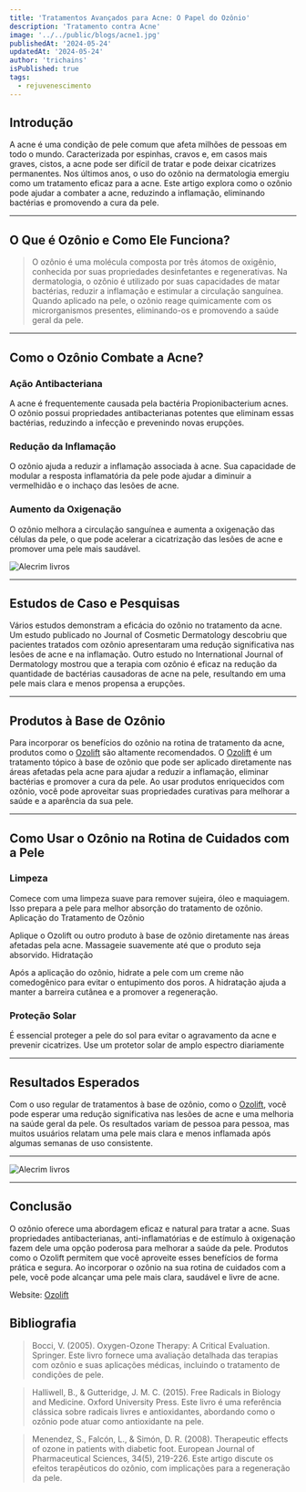 ```yaml
---
title: 'Tratamentos Avançados para Acne: O Papel do Ozônio'
description: 'Tratamento contra Acne'
image: '../../public/blogs/acne1.jpg'
publishedAt: '2024-05-24'
updatedAt: '2024-05-24'
author: 'trichains'
isPublished: true
tags:
  - rejuvenescimento
---
```


## Introdução

A acne é uma condição de pele comum que afeta milhões de pessoas em todo o mundo. Caracterizada por espinhas, cravos e, em casos mais graves, cistos, a acne pode ser difícil de tratar e pode deixar cicatrizes permanentes. Nos últimos anos, o uso do ozônio na dermatologia emergiu como um tratamento eficaz para a acne. Este artigo explora como o ozônio pode ajudar a combater a acne, reduzindo a inflamação, eliminando bactérias e promovendo a cura da pele.

---

## O Que é Ozônio e Como Ele Funciona?

> O ozônio é uma molécula composta por três átomos de oxigênio, conhecida por suas propriedades desinfetantes e regenerativas. Na dermatologia, o ozônio é utilizado por suas capacidades de matar bactérias, reduzir a inflamação e estimular a circulação sanguínea. Quando aplicado na pele, o ozônio reage quimicamente com os microrganismos presentes, eliminando-os e promovendo a saúde geral da pele.

---

## Como o Ozônio Combate a Acne?

### Ação Antibacteriana

A acne é frequentemente causada pela bactéria Propionibacterium acnes. O ozônio possui propriedades antibacterianas potentes que eliminam essas bactérias, reduzindo a infecção e prevenindo novas erupções.

### Redução da Inflamação

O ozônio ajuda a reduzir a inflamação associada à acne. Sua capacidade de modular a resposta inflamatória da pele pode ajudar a diminuir a vermelhidão e o inchaço das lesões de acne.


### Aumento da Oxigenação

O ozônio melhora a circulação sanguínea e aumenta a oxigenação das células da pele, o que pode acelerar a cicatrização das lesões de acne e promover uma pele mais saudável.

<div style={{ display: 'flex', justifyContent: 'center' }}>
  <Image
    src="/blog/blogs/acne3.jpg"
    width={550}
    height={404}
    alt="Alecrim livros"
  />
</div>

---

## Estudos de Caso e Pesquisas

Vários estudos demonstram a eficácia do ozônio no tratamento da acne. Um estudo publicado no Journal of Cosmetic Dermatology descobriu que pacientes tratados com ozônio apresentaram uma redução significativa nas lesões de acne e na inflamação. Outro estudo no International Journal of Dermatology mostrou que a terapia com ozônio é eficaz na redução da quantidade de bactérias causadoras de acne na pele, resultando em uma pele mais clara e menos propensa a erupções.


---

## Produtos à Base de Ozônio

Para incorporar os benefícios do ozônio na rotina de tratamento da acne, produtos como o [Ozolift](https://sevenpharma.com.br/produto/ozolift-5-frascos/) são altamente recomendados. O [Ozolift](https://sevenpharma.com.br/produto/ozolift-5-frascos/) é um tratamento tópico à base de ozônio que pode ser aplicado diretamente nas áreas afetadas pela acne para ajudar a reduzir a inflamação, eliminar bactérias e promover a cura da pele. Ao usar produtos enriquecidos com ozônio, você pode aproveitar suas propriedades curativas para melhorar a saúde e a aparência da sua pele.

---

## Como Usar o Ozônio na Rotina de Cuidados com a Pele

### Limpeza

Comece com uma limpeza suave para remover sujeira, óleo e maquiagem. Isso prepara a pele para melhor absorção do tratamento de ozônio.
Aplicação do Tratamento de Ozônio

Aplique o Ozolift ou outro produto à base de ozônio diretamente nas áreas afetadas pela acne. Massageie suavemente até que o produto seja absorvido.
Hidratação

Após a aplicação do ozônio, hidrate a pele com um creme não comedogênico para evitar o entupimento dos poros. A hidratação ajuda a manter a barreira cutânea e a promover a regeneração.


### Proteção Solar

É essencial proteger a pele do sol para evitar o agravamento da acne e prevenir cicatrizes. Use um protetor solar de amplo espectro diariamente

---

## Resultados Esperados

Com o uso regular de tratamentos à base de ozônio, como o [Ozolift](https://sevenpharma.com.br/produto/ozolift-5-frascos/), você pode esperar uma redução significativa nas lesões de acne e uma melhoria na saúde geral da pele. Os resultados variam de pessoa para pessoa, mas muitos usuários relatam uma pele mais clara e menos inflamada após algumas semanas de uso consistente.

---



<div style={{ display: 'flex', justifyContent: 'center' }}>
  <Image
    src="/blog/blogs/acne2.jpg"
    width={550}
    height={404}
    alt="Alecrim livros"
  />
</div>

---

## Conclusão

O ozônio oferece uma abordagem eficaz e natural para tratar a acne. Suas propriedades antibacterianas, anti-inflamatórias e de estímulo à oxigenação fazem dele uma opção poderosa para melhorar a saúde da pele. Produtos como o Ozolift permitem que você aproveite esses benefícios de forma prática e segura. Ao incorporar o ozônio na sua rotina de cuidados com a pele, você pode alcançar uma pele mais clara, saudável e livre de acne.


Website: [Ozolift ](http://ozoliftplus.com)

## Bibliografia

> Bocci, V. (2005). Oxygen-Ozone Therapy: A Critical Evaluation. Springer. Este livro fornece uma avaliação detalhada das terapias com ozônio e suas aplicações médicas, incluindo o tratamento de condições de pele.

> Halliwell, B., & Gutteridge, J. M. C. (2015). Free Radicals in Biology and Medicine. Oxford University Press. Este livro é uma referência clássica sobre radicais livres e antioxidantes, abordando como o ozônio pode atuar como antioxidante na pele.

> Menendez, S., Falcón, L., & Simón, D. R. (2008). Therapeutic effects of ozone in patients with diabetic foot. European Journal of Pharmaceutical Sciences, 34(5), 219-226. Este artigo discute os efeitos terapêuticos do ozônio, com implicações para a regeneração da pele.


